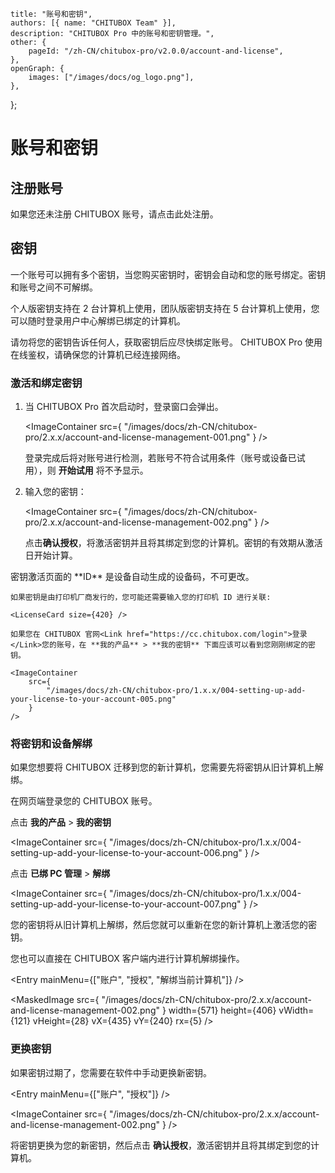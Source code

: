 
	title: "账号和密钥",
	authors: [{ name: "CHITUBOX Team" }],
	description: "CHITUBOX Pro 中的账号和密钥管理。",
	other: {
		pageId: "/zh-CN/chitubox-pro/v2.0.0/account-and-license",
	},
	openGraph: {
		images: ["/images/docs/og_logo.png"],
	},
};

# 账号和密钥

## 注册账号

如果您还未注册 CHITUBOX 账号，请点击<Link href="https://cc.chitubox.com/register">此处</Link>注册。

## 密钥

一个账号可以拥有多个密钥，当您购买密钥时，密钥会自动和您的账号绑定。密钥和账号之间不可解绑。

个人版密钥支持在 2 台计算机上使用，团队版密钥支持在 5 台计算机上使用，您可以随时登录用户中心解绑已绑定的计算机。

<Admonition type="danger" title="危险">
	请勿将您的密钥告诉任何人，获取密钥后应尽快绑定账号。
</Admonition>

<Admonition type="note" title="注意">
	CHITUBOX Pro 使用在线鉴权，请确保您的计算机已经连接网络。
</Admonition>

### 激活和绑定密钥

1. 当 CHITUBOX Pro 首次启动时，登录窗口会弹出。

    <ImageContainer
    	src={
    		"/images/docs/zh-CN/chitubox-pro/2.x.x/account-and-license-management-001.png"
    	}
    />

    <Admonition type="note" title="注意">
    	登录完成后将对账号进行检测，若账号不符合试用条件（账号或设备已试用），则
    	<b>开始试用</b>
    	将不予显示。
    </Admonition>

1. 输入您的密钥：

    <ImageContainer
    	src={
    		"/images/docs/zh-CN/chitubox-pro/2.x.x/account-and-license-management-002.png"
    	}
    />

    点击**确认授权**，将激活密钥并且将其绑定到您的计算机。密钥的有效期从激活日开始计算。

<Admonition type="note" title="Note">
	密钥激活页面的 **ID** 是设备自动生成的设备码，不可更改。
</Admonition>

    如果密钥是由打印机厂商发行的，您可能还需要输入您的打印机 ID 进行关联:

    <LicenseCard size={420} />

    如果您在 CHITUBOX 官网<Link href="https://cc.chitubox.com/login">登录</Link>您的账号，在 **我的产品** > **我的密钥** 下面应该可以看到您刚刚绑定的密钥。

    <ImageContainer
    	src={
    		"/images/docs/zh-CN/chitubox-pro/1.x.x/004-setting-up-add-your-license-to-your-account-005.png"
    	}
    />

### 将密钥和设备解绑

如果您想要将 CHITUBOX 迁移到您的新计算机，您需要先将密钥从旧计算机上解绑。

在网页端<Link href="https://cc.chitubox.com/login">登录您的 CHITUBOX 账号</Link>。

点击 **我的产品** > **我的密钥**

<ImageContainer
	src={
		"/images/docs/zh-CN/chitubox-pro/1.x.x/004-setting-up-add-your-license-to-your-account-006.png"
	}
/>

点击 **已绑 PC 管理** > **解绑**

<ImageContainer
	src={
		"/images/docs/zh-CN/chitubox-pro/1.x.x/004-setting-up-add-your-license-to-your-account-007.png"
	}
/>

您的密钥将从旧计算机上解绑，然后您就可以重新在您的新计算机上激活您的密钥。

您也可以直接在 CHITUBOX 客户端内进行计算机解绑操作。

<Entry mainMenu={["账户", "授权", "解绑当前计算机"]} />

<MaskedImage
	src={
		"/images/docs/zh-CN/chitubox-pro/2.x.x/account-and-license-management-002.png"
	}
	width={571}
	height={406}
	vWidth={121}
	vHeight={28}
	vX={435}
	vY={240}
	rx={5}
/>

### 更换密钥

如果密钥过期了，您需要在软件中手动更换新密钥。

<Entry mainMenu={["账户", "授权"]} />

<ImageContainer
	src={
		"/images/docs/zh-CN/chitubox-pro/2.x.x/account-and-license-management-002.png"
	}
/>

将密钥更换为您的新密钥，然后点击 **确认授权**，激活密钥并且将其绑定到您的计算机。
